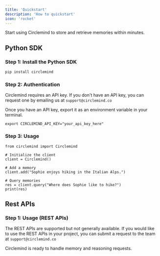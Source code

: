 ```yaml
---
title: 'Quickstart'
description: 'How to quickstart'
icon: 'rocket'
---
```


Start using Circlemind to store and retrieve memories within minutes.

## Python SDK

### Step 1: Install the Python SDK
```bash
pip install circlemind
```

### Step 2: Authentication
Circlemind requires an API key. If you don't have an API key, you can request one by emailing us at `support@circlemind.co`

Once you have an API key, export it as an environment variable in your terminal.

```
export CIRCLEMIND_API_KEY="your_api_key_here"
```

### Step 3: Usage
```
from circlemind import Circlemind

# Initialize the client
client = Circlemind()

# Add a memory
client.add("Sophie enjoys hiking in the Italian Alps.")

# Query memories
res = client.query("Where does Sophie like to hike?")
print(res)
```

## Rest APIs

### Step 1: Usage (REST APIs)
The REST APIs are supported but not generally available. If you would like to use the REST APIs in your project, you can submit a request to the team at `support@circlemind.co`

Circlemind is ready to handle memory and reasoning requests.
